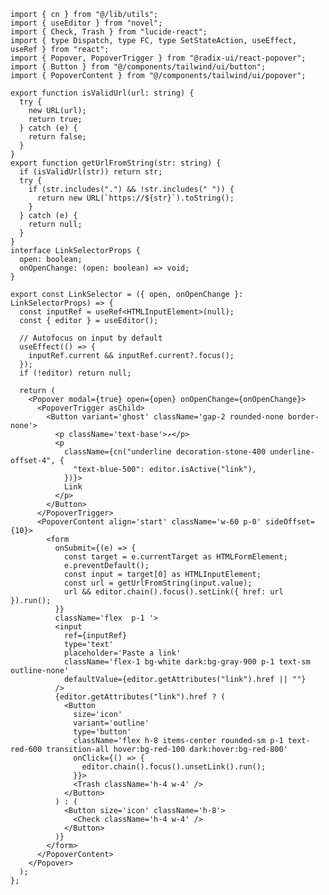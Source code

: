 ```tsx link-selector.tsx
import { cn } from "@/lib/utils";
import { useEditor } from "novel";
import { Check, Trash } from "lucide-react";
import { type Dispatch, type FC, type SetStateAction, useEffect, useRef } from "react";
import { Popover, PopoverTrigger } from "@radix-ui/react-popover";
import { Button } from "@/components/tailwind/ui/button";
import { PopoverContent } from "@/components/tailwind/ui/popover";

export function isValidUrl(url: string) {
  try {
    new URL(url);
    return true;
  } catch (e) {
    return false;
  }
}
export function getUrlFromString(str: string) {
  if (isValidUrl(str)) return str;
  try {
    if (str.includes(".") && !str.includes(" ")) {
      return new URL(`https://${str}`).toString();
    }
  } catch (e) {
    return null;
  }
}
interface LinkSelectorProps {
  open: boolean;
  onOpenChange: (open: boolean) => void;
}

export const LinkSelector = ({ open, onOpenChange }: LinkSelectorProps) => {
  const inputRef = useRef<HTMLInputElement>(null);
  const { editor } = useEditor();

  // Autofocus on input by default
  useEffect(() => {
    inputRef.current && inputRef.current?.focus();
  });
  if (!editor) return null;

  return (
    <Popover modal={true} open={open} onOpenChange={onOpenChange}>
      <PopoverTrigger asChild>
        <Button variant='ghost' className='gap-2 rounded-none border-none'>
          <p className='text-base'>↗</p>
          <p
            className={cn("underline decoration-stone-400 underline-offset-4", {
              "text-blue-500": editor.isActive("link"),
            })}>
            Link
          </p>
        </Button>
      </PopoverTrigger>
      <PopoverContent align='start' className='w-60 p-0' sideOffset={10}>
        <form
          onSubmit={(e) => {
            const target = e.currentTarget as HTMLFormElement;
            e.preventDefault();
            const input = target[0] as HTMLInputElement;
            const url = getUrlFromString(input.value);
            url && editor.chain().focus().setLink({ href: url }).run();
          }}
          className='flex  p-1 '>
          <input
            ref={inputRef}
            type='text'
            placeholder='Paste a link'
            className='flex-1 bg-white dark:bg-gray-900 p-1 text-sm outline-none'
            defaultValue={editor.getAttributes("link").href || ""}
          />
          {editor.getAttributes("link").href ? (
            <Button
              size='icon'
              variant='outline'
              type='button'
              className='flex h-8 items-center rounded-sm p-1 text-red-600 transition-all hover:bg-red-100 dark:hover:bg-red-800'
              onClick={() => {
                editor.chain().focus().unsetLink().run();
              }}>
              <Trash className='h-4 w-4' />
            </Button>
          ) : (
            <Button size='icon' className='h-8'>
              <Check className='h-4 w-4' />
            </Button>
          )}
        </form>
      </PopoverContent>
    </Popover>
  );
};
```
